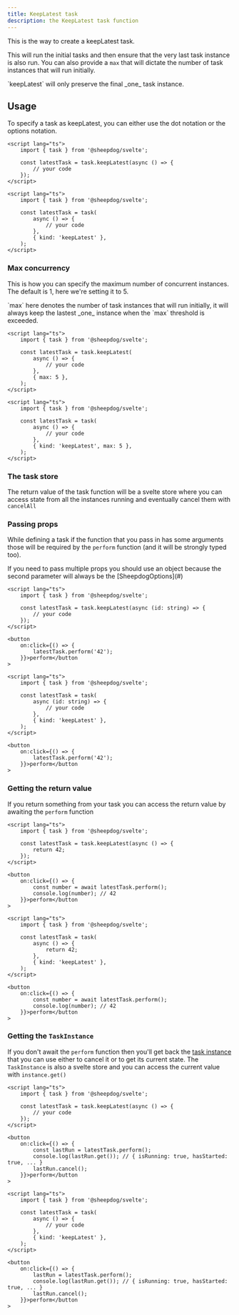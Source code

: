 ```yaml
---
title: KeepLatest task
description: the KeepLatest task function
---
```



This is the way to create a keepLatest task.

This will run the initial tasks and then ensure that the very last task instance is also run. You
can also provide a `max` that will dictate the number of task instances that will run initially.

<Aside type="note">`keepLatest` will only preserve the final _one_ task instance.</Aside>

## Usage

To specify a task as keepLatest, you can either use the dot notation or the options notation.

<Tabs syncKey="notation">

<TabItem label="Dot notation">

```svelte
<script lang="ts">
	import { task } from '@sheepdog/svelte';

	const latestTask = task.keepLatest(async () => {
		// your code
	});
</script>
```

</TabItem>

<TabItem label="Options notation">

```svelte
<script lang="ts">
	import { task } from '@sheepdog/svelte';

	const latestTask = task(
		async () => {
			// your code
		},
		{ kind: 'keepLatest' },
	);
</script>
```

</TabItem>

</Tabs>

### Max concurrency

This is how you can specify the maximum number of concurrent instances. The default is 1, here we're
setting it to 5.

<Aside type="note">
	`max` here denotes the number of task instances that will run initially, it will always keep the
	lastest _one_ instance when the `max` threshold is exceeded.
</Aside>

<Tabs syncKey="notation">

<TabItem label="Dot notation">

```svelte
<script lang="ts">
	import { task } from '@sheepdog/svelte';

	const latestTask = task.keepLatest(
		async () => {
			// your code
		},
		{ max: 5 },
	);
</script>
```

</TabItem>

<TabItem label="Options notation">

```svelte
<script lang="ts">
	import { task } from '@sheepdog/svelte';

	const latestTask = task(
		async () => {
			// your code
		},
		{ kind: 'keepLatest', max: 5 },
	);
</script>
```

</TabItem>

</Tabs>

### The task store

The return value of the task function will be a svelte store where you can access state from all the
instances running and eventually cancel them with `cancelAll`

<LinkCard
	href="/getting-started/usage/#task-structure"
	title="Task structure"
	description="Take a look at the Task structure documentation in our Getting started"
/>

### Passing props

While defining a task if the function that you pass in has some arguments those will be required by
the `perform` function (and it will be strongly typed too).

<Aside type="caution">
	If you need to pass multiple props you should use an object because the second parameter will
	always be the [SheepdogOptions](#)
</Aside>

<Tabs syncKey="notation">

<TabItem label="Dot notation">

```svelte
<script lang="ts">
	import { task } from '@sheepdog/svelte';

	const latestTask = task.keepLatest(async (id: string) => {
		// your code
	});
</script>

<button
	on:click={() => {
		latestTask.perform('42');
	}}>perform</button
>
```

</TabItem>

<TabItem label="Options notation">

```svelte
<script lang="ts">
	import { task } from '@sheepdog/svelte';

	const latestTask = task(
		async (id: string) => {
			// your code
		},
		{ kind: 'keepLatest' },
	);
</script>

<button
	on:click={() => {
		latestTask.perform('42');
	}}>perform</button
>
```

</TabItem>

</Tabs>

### Getting the return value

If you return something from your task you can access the return value by awaiting the `perform`
function

<Tabs syncKey="notation">

<TabItem label="Dot notation">

```svelte
<script lang="ts">
	import { task } from '@sheepdog/svelte';

	const latestTask = task.keepLatest(async () => {
		return 42;
	});
</script>

<button
	on:click={() => {
		const number = await latestTask.perform();
		console.log(number); // 42
	}}>perform</button
>
```

</TabItem>

<TabItem label="Options notation">

```svelte
<script lang="ts">
	import { task } from '@sheepdog/svelte';

	const latestTask = task(
		async () => {
			return 42;
		},
		{ kind: 'keepLatest' },
	);
</script>

<button
	on:click={() => {
		const number = await latestTask.perform();
		console.log(number); // 42
	}}>perform</button
>
```

</TabItem>

</Tabs>

### Getting the `TaskInstance`

If you don't await the `perform` function then you'll get back the
[task instance](/reference/task-instance) that you can use either to cancel it or to get its current
state. The `TaskInstance` is also a svelte store and you can access the current value with
`instance.get()`

<Tabs syncKey="notation">

<TabItem label="Dot notation">

```svelte
<script lang="ts">
	import { task } from '@sheepdog/svelte';

	const latestTask = task.keepLatest(async () => {
		// your code
	});
</script>

<button
	on:click={() => {
		const lastRun = latestTask.perform();
		console.log(lastRun.get()); // { isRunning: true, hasStarted: true, ... }
		lastRun.cancel();
	}}>perform</button
>
```

</TabItem>

<TabItem label="Options notation">

```svelte
<script lang="ts">
	import { task } from '@sheepdog/svelte';

	const latestTask = task(
		async () => {
			// your code
		},
		{ kind: 'keepLatest' },
	);
</script>

<button
	on:click={() => {
		lastRun = latestTask.perform();
		console.log(lastRun.get()); // { isRunning: true, hasStarted: true, ... }
		lastRun.cancel();
	}}>perform</button
>
```

</TabItem>

</Tabs>
